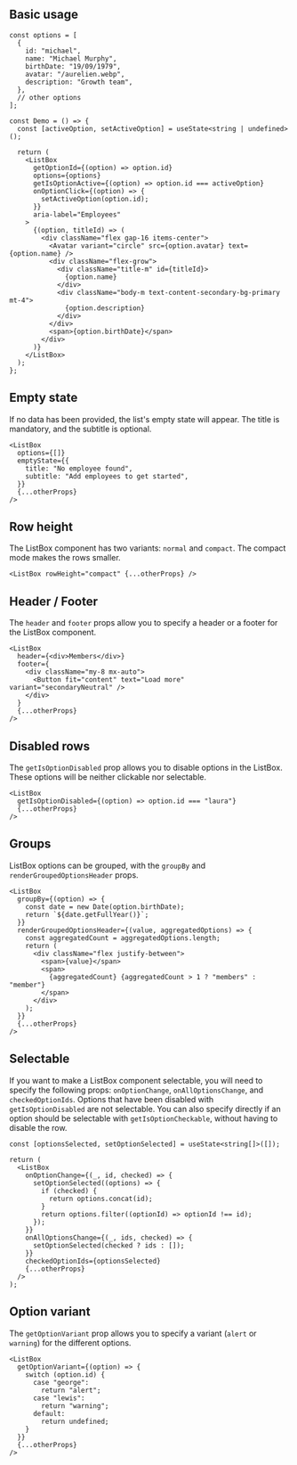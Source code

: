 
## Basic usage

<Preview>
  <DemoListBox />
</Preview>

```tsx sandbox
const options = [
  {
    id: "michael",
    name: "Michael Murphy",
    birthDate: "19/09/1979",
    avatar: "/aurelien.webp",
    description: "Growth team",
  },
  // other options
];

const Demo = () => {
  const [activeOption, setActiveOption] = useState<string | undefined>();

  return (
    <ListBox
      getOptionId={(option) => option.id}
      options={options}
      getIsOptionActive={(option) => option.id === activeOption}
      onOptionClick={(option) => {
        setActiveOption(option.id);
      }}
      aria-label="Employees"
    >
      {(option, titleId) => (
        <div className="flex gap-16 items-center">
          <Avatar variant="circle" src={option.avatar} text={option.name} />
          <div className="flex-grow">
            <div className="title-m" id={titleId}>
              {option.name}
            </div>
            <div className="body-m text-content-secondary-bg-primary mt-4">
              {option.description}
            </div>
          </div>
          <span>{option.birthDate}</span>
        </div>
      )}
    </ListBox>
  );
};
```

## Empty state

If no data has been provided, the list's empty state will appear. The title is mandatory, and the subtitle is optional.

<Preview>
  <DemoListBox isListEmpty />
</Preview>

```tsx
<ListBox
  options={[]}
  emptyState={{
    title: "No employee found",
    subtitle: "Add employees to get started",
  }}
  {...otherProps}
/>
```

## Row height

The ListBox component has two variants: `normal` and `compact`. The compact mode makes the rows smaller.

<Preview>
  <DemoListBox isCompact />
</Preview>

```tsx
<ListBox rowHeight="compact" {...otherProps} />
```

## Header / Footer

The `header` and `footer` props allow you to specify a header or a footer for the ListBox component.

<Preview>
  <DemoListBox withHeader withFooter />
</Preview>

```tsx
<ListBox
  header={<div>Members</div>}
  footer={
    <div className="my-8 mx-auto">
      <Button fit="content" text="Load more" variant="secondaryNeutral" />
    </div>
  }
  {...otherProps}
/>
```

## Disabled rows

The `getIsOptionDisabled` prop allows you to disable options in the ListBox. These options will be neither clickable nor selectable.

<Preview>
  <DemoListBox withDisabledRows />
</Preview>

```tsx
<ListBox
  getIsOptionDisabled={(option) => option.id === "laura"}
  {...otherProps}
/>
```

## Groups

ListBox options can be grouped, with the `groupBy` and `renderGroupedOptionsHeader` props.

<Preview>
  <DemoListBox withGroups />
</Preview>

```tsx
<ListBox
  groupBy={(option) => {
    const date = new Date(option.birthDate);
    return `${date.getFullYear()}`;
  }}
  renderGroupedOptionsHeader={(value, aggregatedOptions) => {
    const aggregatedCount = aggregatedOptions.length;
    return (
      <div className="flex justify-between">
        <span>{value}</span>
        <span>
          {aggregatedCount} {aggregatedCount > 1 ? "members" : "member"}
        </span>
      </div>
    );
  }}
  {...otherProps}
/>
```

## Selectable

If you want to make a ListBox component selectable, you will need to specify the following props: `onOptionChange`, `onAllOptionsChange`, and `checkedOptionIds`. Options that have been disabled with `getIsOptionDisabled` are not selectable. You can also specify directly if an option should be selectable with `getIsOptionCheckable`, without having to disable the row.

<Preview>
  <DemoListBox withHeader isSelectable withDisabledRows />
</Preview>

```tsx
const [optionsSelected, setOptionSelected] = useState<string[]>([]);

return (
  <ListBox
    onOptionChange={(_, id, checked) => {
      setOptionSelected((options) => {
        if (checked) {
          return options.concat(id);
        }
        return options.filter((optionId) => optionId !== id);
      });
    }}
    onAllOptionsChange={(_, ids, checked) => {
      setOptionSelected(checked ? ids : []);
    }}
    checkedOptionIds={optionsSelected}
    {...otherProps}
  />
);
```

## Option variant

The `getOptionVariant` prop allows you to specify a variant (`alert` or `warning`) for the different options.

<Preview>
  <DemoListBox withRowVariant />
</Preview>

```tsx
<ListBox
  getOptionVariant={(option) => {
    switch (option.id) {
      case "george":
        return "alert";
      case "lewis":
        return "warning";
      default:
        return undefined;
    }
  }}
  {...otherProps}
/>
```
